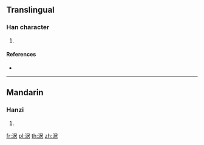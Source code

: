 {{character info/new}}
==Translingual==

===Han character===
{{Han char|rn=85|rad=水|as=08|sn=11|four=37164|canj=ESJR|ids=⿰氵居}}

# {{defn|Han|sort=水08}}

====References====
* {{Han ref|kx=0628.210|dkj=17603|hdz=31664.050|uh=6DBA|ud=28090|bh=D5FA|bd=54778}}

----

==Mandarin==

===Hanzi===
{{cmn-hanzi|pin=[[jū]] ([[ju1]])|wg=chü<sup>1</sup>}}

# {{defn|lang=cmn|sort=水08}}

[[fr:涺]]
[[pl:涺]]
[[th:涺]]
[[zh:涺]]